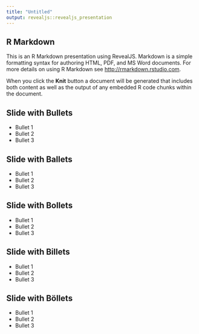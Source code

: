 ```yaml
---
title: "Untitled"
output: revealjs::revealjs_presentation
---
```


## R Markdown

This is an R Markdown presentation using RevealJS. Markdown is a simple formatting syntax for authoring HTML, PDF, and MS Word documents. For more details on using R Markdown see <http://rmarkdown.rstudio.com>.

When you click the **Knit** button a document will be generated that includes both content as well as the output of any embedded R code chunks within the document.

## Slide with Bullets

- Bullet 1
- Bullet 2
- Bullet 3

## Slide with Ballets

- Bullet 1
- Bullet 2
- Bullet 3

## Slide with Bollets

- Bullet 1
- Bullet 2
- Bullet 3

## Slide with Billets

- Bullet 1
- Bullet 2
- Bullet 3

## Slide with Böllets

- Bullet 1
- Bullet 2
- Bullet 3
